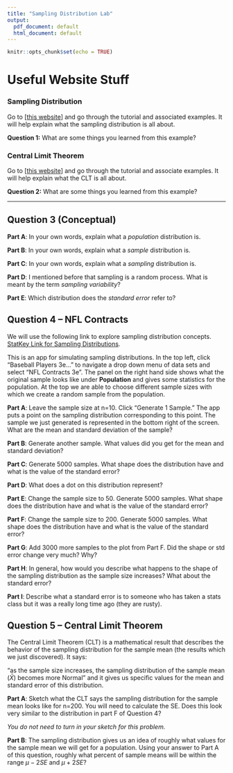 ---
title: "Sampling Distribution Lab"
output:
  pdf_document: default
  html_document: default
---

```{r setup, include=FALSE}
knitr::opts_chunk$set(echo = TRUE)
```

# Useful Website Stuff

### Sampling Distribution

Go to [[this website](https://www.zoology.ubc.ca/~whitlock/Kingfisher/SamplingNormal.htm)] and go through the tutorial and associated examples. It will help explain what the sampling distribution is all about.

**Question 1:** What are some things you learned from this example?

### Central Limit Theorem

Go to [[this website](https://www.zoology.ubc.ca/~whitlock/Kingfisher/CLT.htm)] and go through the tutorial and associate examples. It will help explain what the CLT is all about.

**Question 2:** What are some things you learned from this example?

---

## Question 3 (Conceptual)

**Part A**: In your own words, explain what a *population* distribution is.

**Part B**: In your own words, explain what a *sample* distribution is.

**Part C**: In your own words, explain what a *sampling* distribution is.

**Part D**: I mentioned before that sampling is a random process. What is meant by the term *sampling variability*?

**Part E**: Which distribution does the *standard error* refer to?

## Question 4 -- NFL Contracts

We will use the following link to explore sampling distribution concepts. [StatKey Link for Sampling Distributions](https://www.lock5stat.com/StatKey/sampling_1_quant/sampling_1_quant.html). 

This is an app for simulating sampling distributions. In the top left, click "Baseball Players 3e..." to navigate a drop down menu of data sets and select "NFL Contracts 3e". The panel on the right hand side shows what the original sample looks like under **Population** and gives some statistics for the population. At the top we are able to choose different sample sizes with which we create a random sample from the population.

**Part A**: Leave the sample size at n=10. Click "Generate 1 Sample." The app puts a point on the sampling distribution corresponding to this point. The sample we just generated is represented in the bottom right of the screen. What are the mean and standard deviation of the sample?

**Part B**: Generate another sample. What values did you get for the mean and standard deviation?

**Part C**: Generate 5000 samples. What shape does the distribution have and what is the value of the standard error?

**Part D**: What does a dot on this distribution represent?

**Part E**: Change the sample size to 50. Generate 5000 samples. What shape does the distribution have and what is the value of the standard error?

**Part F**: Change the sample size to 200. Generate 5000 samples. What shape does the distribution have and what is the value of the standard error?

**Part G**: Add 3000 more samples to the plot from Part F. Did the shape or std error change very much? Why?

**Part H**: In general, how would you describe what happens to the shape of the sampling distribution as the sample size increases? What about the standard error?

**Part I**: Describe what a standard error is to someone who has taken a stats class but it was a really long time ago (they are rusty).

## Question 5 -- Central Limit Theorem

The Central Limit Theorem (CLT) is a mathematical result that describes the behavior of the sampling distribution for the sample mean (the results which we just discovered). It says:

"as the sample size increases, the sampling distribution of the sample mean ($\bar{X}$) becomes more Normal" and it gives us specific values for the mean and standard error of this distribution.

\begin{align*}
\bar{X} \sim N(\mu, SE = \frac{\sigma}{\sqrt{n}})
\end{align*}

**Part A**: Sketch what the CLT says the sampling distribution for the sample mean looks like for n=200. You will need to calculate the SE. Does this look very similar to the distribution in part F of Question 4?

*You do not need to turn in your sketch for this problem.*

**Part B**: The sampling distribution gives us an idea of roughly what values for the sample mean we will get for a population. Using your answer to Part A of this question, roughly what percent of sample means will be within the range $\mu - 2SE$ and $\mu + 2SE$?